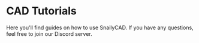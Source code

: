 # CAD Tutorials

Here you'll find guides on how to use SnailyCAD. If you have any questions, feel free to join our Discord server.
